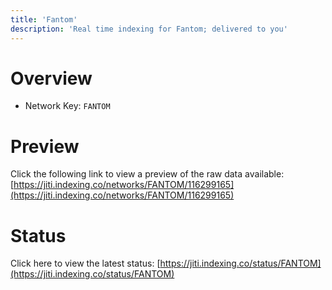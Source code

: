 ```yaml
---
title: 'Fantom'
description: 'Real time indexing for Fantom; delivered to you'
---
```


# Overview
- Network Key: `FANTOM`

# Preview
Click the following link to view a preview of the raw data available: [https://jiti.indexing.co/networks/FANTOM/116299165](https://jiti.indexing.co/networks/FANTOM/116299165)

# Status
Click here to view the latest status: [https://jiti.indexing.co/status/FANTOM](https://jiti.indexing.co/status/FANTOM)
